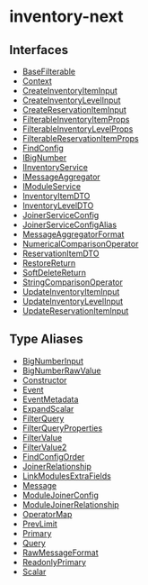
# inventory-next

## Interfaces

- [BaseFilterable](../../inventory_next/interfaces/inventory_next.BaseFilterable/page.mdx)
- [Context](../../inventory_next/interfaces/inventory_next.Context/page.mdx)
- [CreateInventoryItemInput](../../inventory_next/interfaces/inventory_next.CreateInventoryItemInput/page.mdx)
- [CreateInventoryLevelInput](../../inventory_next/interfaces/inventory_next.CreateInventoryLevelInput/page.mdx)
- [CreateReservationItemInput](../../inventory_next/interfaces/inventory_next.CreateReservationItemInput/page.mdx)
- [FilterableInventoryItemProps](../../inventory_next/interfaces/inventory_next.FilterableInventoryItemProps/page.mdx)
- [FilterableInventoryLevelProps](../../inventory_next/interfaces/inventory_next.FilterableInventoryLevelProps/page.mdx)
- [FilterableReservationItemProps](../../inventory_next/interfaces/inventory_next.FilterableReservationItemProps/page.mdx)
- [FindConfig](../../inventory_next/interfaces/inventory_next.FindConfig/page.mdx)
- [IBigNumber](../../inventory_next/interfaces/inventory_next.IBigNumber/page.mdx)
- [IInventoryService](../../inventory_next/interfaces/inventory_next.IInventoryService/page.mdx)
- [IMessageAggregator](../../inventory_next/interfaces/inventory_next.IMessageAggregator/page.mdx)
- [IModuleService](../../inventory_next/interfaces/inventory_next.IModuleService/page.mdx)
- [InventoryItemDTO](../../inventory_next/interfaces/inventory_next.InventoryItemDTO/page.mdx)
- [InventoryLevelDTO](../../inventory_next/interfaces/inventory_next.InventoryLevelDTO/page.mdx)
- [JoinerServiceConfig](../../inventory_next/interfaces/inventory_next.JoinerServiceConfig/page.mdx)
- [JoinerServiceConfigAlias](../../inventory_next/interfaces/inventory_next.JoinerServiceConfigAlias/page.mdx)
- [MessageAggregatorFormat](../../inventory_next/interfaces/inventory_next.MessageAggregatorFormat/page.mdx)
- [NumericalComparisonOperator](../../inventory_next/interfaces/inventory_next.NumericalComparisonOperator/page.mdx)
- [ReservationItemDTO](../../inventory_next/interfaces/inventory_next.ReservationItemDTO/page.mdx)
- [RestoreReturn](../../inventory_next/interfaces/inventory_next.RestoreReturn/page.mdx)
- [SoftDeleteReturn](../../inventory_next/interfaces/inventory_next.SoftDeleteReturn/page.mdx)
- [StringComparisonOperator](../../inventory_next/interfaces/inventory_next.StringComparisonOperator/page.mdx)
- [UpdateInventoryItemInput](../../inventory_next/interfaces/inventory_next.UpdateInventoryItemInput/page.mdx)
- [UpdateInventoryLevelInput](../../inventory_next/interfaces/inventory_next.UpdateInventoryLevelInput/page.mdx)
- [UpdateReservationItemInput](../../inventory_next/interfaces/inventory_next.UpdateReservationItemInput/page.mdx)

## Type Aliases

- [BigNumberInput](../../inventory_next/types/inventory_next.BigNumberInput/page.mdx)
- [BigNumberRawValue](../../inventory_next/types/inventory_next.BigNumberRawValue/page.mdx)
- [Constructor](../../inventory_next/types/inventory_next.Constructor/page.mdx)
- [Event](../../inventory_next/types/inventory_next.Event/page.mdx)
- [EventMetadata](../../inventory_next/types/inventory_next.EventMetadata/page.mdx)
- [ExpandScalar](../../inventory_next/types/inventory_next.ExpandScalar/page.mdx)
- [FilterQuery](../../inventory_next/types/inventory_next.FilterQuery/page.mdx)
- [FilterQueryProperties](../../inventory_next/types/inventory_next.FilterQueryProperties/page.mdx)
- [FilterValue](../../inventory_next/types/inventory_next.FilterValue/page.mdx)
- [FilterValue2](../../inventory_next/types/inventory_next.FilterValue2/page.mdx)
- [FindConfigOrder](../../inventory_next/types/inventory_next.FindConfigOrder/page.mdx)
- [JoinerRelationship](../../inventory_next/types/inventory_next.JoinerRelationship/page.mdx)
- [LinkModulesExtraFields](../../inventory_next/types/inventory_next.LinkModulesExtraFields/page.mdx)
- [Message](../../inventory_next/types/inventory_next.Message/page.mdx)
- [ModuleJoinerConfig](../../inventory_next/types/inventory_next.ModuleJoinerConfig/page.mdx)
- [ModuleJoinerRelationship](../../inventory_next/types/inventory_next.ModuleJoinerRelationship/page.mdx)
- [OperatorMap](../../inventory_next/types/inventory_next.OperatorMap/page.mdx)
- [PrevLimit](../../inventory_next/types/inventory_next.PrevLimit/page.mdx)
- [Primary](../../inventory_next/types/inventory_next.Primary/page.mdx)
- [Query](../../inventory_next/types/inventory_next.Query/page.mdx)
- [RawMessageFormat](../../inventory_next/types/inventory_next.RawMessageFormat/page.mdx)
- [ReadonlyPrimary](../../inventory_next/types/inventory_next.ReadonlyPrimary/page.mdx)
- [Scalar](../../inventory_next/types/inventory_next.Scalar/page.mdx)

